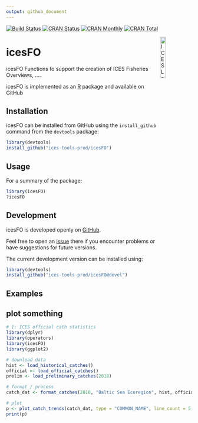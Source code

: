 ```yaml
---
output: github_document
---
```


[![Build Status](https://travis-ci.org/ices-tools-prod/icesFO.svg?branch=devel)](https://travis-ci.org/ices-tools-prod/icesFO)
[![CRAN Status](http://r-pkg.org/badges/version/icesFO)](https://cran.r-project.org/package=icesFO)
[![CRAN Monthly](http://cranlogs.r-pkg.org/badges/icesFO)](https://cran.r-project.org/package=icesFO)
[![CRAN Total](http://cranlogs.r-pkg.org/badges/grand-total/icesFO)](https://cran.r-project.org/package=icesFO)

[<img align="right" alt="ICES Logo" width="17%" height="17%" src="http://ices.dk/_layouts/15/1033/images/icesimg/iceslogo.png">](http://ices.dk)

icesFO
=======

icesFO Functions to support the creation of ICES Fisheries Overviews, ....

icesFO is implemented as an [R](https://www.r-project.org) package 
<!-- and available on [CRAN](https://cran.r-project.org/package=icesFO). -->
and available on GitHub 

Installation
------------

icesFO can be installed from GitHub using the `install_github` command from the
`devtools` package:

```R
library(devtools)
install_github("ices-tools-prod/icesFO")
```

Usage
-----

For a summary of the package:

```R
library(icesFO)
?icesFO
```


Development
-----------

icesFO is developed openly on
[GitHub](https://github.com/ices-tools-prod/icesFO).

Feel free to open an
[issue](https://github.com/ices-tools-prod/icesFO/issues) there if you
encounter problems or have suggestions for future versions.

The current development version can be installed using:

```R
library(devtools)
install_github("ices-tools-prod/icesFO@devel")
```

Examples
--------

## plot something

```r
# 1: ICES official cath statistics
library(dplyr)
library(operators)
library(icesFO)
library(ggplot2)

# download data
hist <- load_historical_catches()
official <- load_official_catches()
prelim <- load_preliminary_catches(2018)

# format / process
catch_dat <- format_catches(2018, "Baltic Sea Ecoregion", hist, official, prelim)

# plot
p <- plot_catch_trends(catch_dat, type = "COMMON_NAME", line_count = 5, plot_type = "line")
print(p)
```

